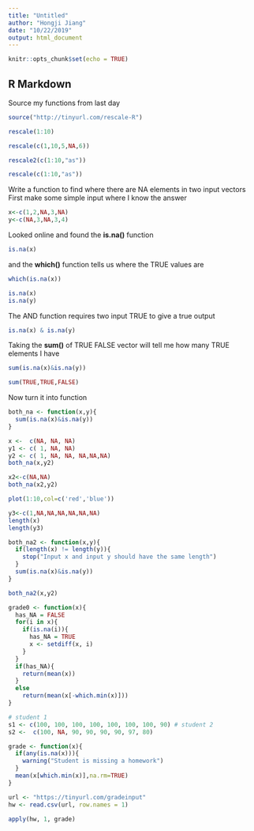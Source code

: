 ```yaml
---
title: "Untitled"
author: "Hongji Jiang"
date: "10/22/2019"
output: html_document
---
```


```r
knitr::opts_chunk$set(echo = TRUE)
```

## R Markdown

Source my functions from last day

```r
source("http://tinyurl.com/rescale-R")
```

```r
rescale(1:10)
```

```r
rescale(c(1,10,5,NA,6))
```

```r
rescale2(c(1:10,"as"))

```

```r
rescale(c(1:10,"as"))
```

Write a function to find where there are NA elements in two input vectors
First make some simple input where I know the answer
```r
x<-c(1,2,NA,3,NA)
y<-c(NA,3,NA,3,4)
```

Looked online and found the **is.na()** function
```r
is.na(x)
```


and the **which()** function tells us where the TRUE values are 
```r
which(is.na(x))
```

```r
is.na(x)
is.na(y)
```

The AND function requires two input TRUE to give a true output
```r
is.na(x) & is.na(y)
```

Taking the **sum()** of TRUE FALSE vector will tell me how many TRUE elements I have 
```r
sum(is.na(x)&is.na(y))
```

```r
sum(TRUE,TRUE,FALSE)
```

Now turn it into function 

```r
both_na <- function(x,y){
  sum(is.na(x)&is.na(y))
}
```

```r
x <-  c(NA, NA, NA)
y1 <- c( 1, NA, NA)
y2 <- c( 1, NA, NA, NA,NA,NA)
both_na(x,y2)
```

```r
x2<-c(NA,NA)
both_na(x2,y2)
```

```r
plot(1:10,col=c('red','blue'))
```

```r
y3<-c(1,NA,NA,NA,NA,NA,NA)
length(x)
length(y3)
```


```r

both_na2 <- function(x,y){
  if(length(x) != length(y)){
    stop("Input x and input y should have the same length")
  }
  sum(is.na(x)&is.na(y))
}
```

```r
both_na2(x,y2)
```

```r
grade0 <- function(x){
  has_NA = FALSE
  for(i in x){
    if(is.na(i)){
      has_NA = TRUE
      x <- setdiff(x, i)
    }
  }
  if(has_NA){
    return(mean(x))
  }
  else
    return(mean(x[-which.min(x)]))
}
```

```r
# student 1
s1 <- c(100, 100, 100, 100, 100, 100, 100, 90) # student 2
s2 <-  c(100, NA, 90, 90, 90, 90, 97, 80)
```

```r
grade <- function(x){
  if(any(is.na(x))){
    warning("Student is missing a homework")
  }
  mean(x[which.min(x)],na.rm=TRUE)
}
```

```r
url <- "https://tinyurl.com/gradeinput"
hw <- read.csv(url, row.names = 1)
```

```r
apply(hw, 1, grade)
```

